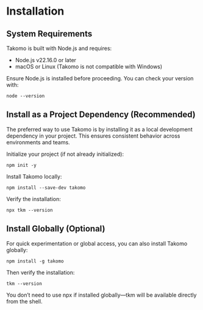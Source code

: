 # Installation

## System Requirements

Takomo is built with Node.js and requires:
- Node.js v22.16.0 or later
- macOS or Linux (Takomo is not compatible with Windows)

Ensure Node.js is installed before proceeding. You can check your version with:

```shell
node --version
```

## Install as a Project Dependency (Recommended)

The preferred way to use Takomo is by installing it as a local development dependency in your project. This ensures consistent behavior across environments and teams.

Initialize your project (if not already initialized):

```shell
npm init -y
```

Install Takomo locally:

```shell
npm install --save-dev takomo
```

Verify the installation:

```shell
npx tkm --version
```

## Install Globally (Optional)

For quick experimentation or global access, you can also install Takomo globally:

```shell
npm install -g takomo
```

Then verify the installation:

```shell
tkm --version
```

You don’t need to use npx if installed globally—tkm will be available directly from the shell.
